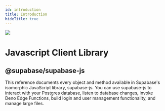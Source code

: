 ```yaml
---
id: introduction
title: Introduction
hideTitle: true
---
```


<div className="flex items-start gap-6 not-prose" id="introduction">
  <img src="/docs/img/icons/menu/reference-javascript.svg" className="w-8 h-8 rounded" />
  <div className="flex flex-col gap-2">
    <h1 className="text-3xl text-scale-1200 m-0">Javascript Client Library</h1>
    <h2 className="text-base font-mono text-scale-1100">@supabase/supabase-js</h2>
  </div>
</div>

<div className="max-w-xl">
  This reference documents every object and method available in Supabase's isomorphic JavaScript
  library, supabase-js. You can use supabase-js to interact with your Postgres database, listen to
  database changes, invoke Deno Edge Functions, build login and user management functionality, and
  manage large files.
</div>
